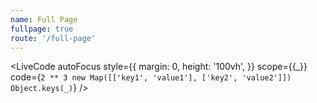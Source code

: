 ```yaml
---
name: Full Page
fullpage: true
route: '/full-page'
---
```



<LiveCode
  autoFocus
  style={{
    margin: 0,
    height: '100vh',
  }}
  scope={{_}}
  code={`
    2 ** 3
    new Map([['key1', 'value1'], ['key2', 'value2']])
    Object.keys(_)
  `}
/>
